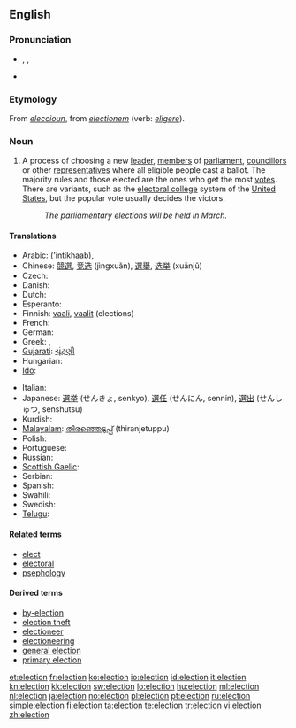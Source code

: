 {{wikipedia}}
{{also|élection}}
==English==

===Pronunciation===
* {{enPR|ĭ-lĕk'shən}}, {{IPA|/ɪˈlekʃ(ə)n/}}, {{SAMPA|/I"lekS(@)n/}}
* {{audio|En-us-election.ogg|Audio (US)}}

===Etymology===
From {{etyl|xno}} ''[[eleccioun]]'', from {{etyl|la}} ''[[electionem]]'' (verb: ''[[eligere]]'').

===Noun===
{{wikipedia}}
{{en-noun}}

# A process of choosing a new [[leader]], [[member]]s of [[parliament]], [[councillor]]s or other [[representative]]s where all eligible people cast a ballot.  The majority rules and those elected are the ones who get the most [[vote]]s.  There are variants, such as the [[electoral college]] system of the [[United States]], but the popular vote usually decides the victors.
#: ''The parliamentary elections will be held in March.''

====Translations====
{{trans-top|process of choosing a new leader or representatives}}
* Arabic: {{t-|ar|انتخاب|m|alt=إنْتِخاب}} ('intikhaab), {{t-|ar|انتخابات}}
* Chinese: [[競選]], [[竞选]] (jìngxuǎn), [[選舉]], [[选举]] (xuǎnjǔ)
* Czech: {{t+|cs|volba|f}}
* Danish: {{t-|da|valg|n}}
* Dutch: {{t+|nl|verkiezing|f}}
* Esperanto: {{t-|eo|elekto|xs=Esperanto}}
* Finnish: [[vaali]], [[vaalit]] (elections)
* French: {{t+|fr|élection|f}}
* German: {{t+|de|Wahl|f}}
* Greek: {{t+|el|εκλογή|f|tr=ekloγí}},  {{t|el|εκλογές|f|p|tr=ekloγés}}
* [[Gujarati]]: [[ચૂંટણી]]
* Hungarian: {{t+|hu|választás}}
* [[Ido]]: {{t+|io|elekto|xs=Ido}}
{{trans-mid}}
* Italian: {{t+|it|elezione|f}}
* Japanese: [[選挙]] (せんきょ, senkyo), [[選任]] (せんにん, sennin), [[選出]] (せんしゅつ, senshutsu)
* Kurdish: {{ku-Arab|[[هه‌ڵبژاردن]]}}
* [[Malayalam]]: [[തിരഞ്ഞെടുപ്പ്]] (thiranjetuppu)
* Polish: {{t+|pl|wybory|p}}
* Portuguese: {{t+|pt|eleição|f}}
* Russian: {{t+|ru|выборы|m|p|tr=výbory}}
* [[Scottish Gaelic]]: {{t|gd|taghadh|m|xs=Scottish Gaelic}}
* Serbian: {{t|sr|Izbori|p|tr=Izbori|sc=Cyrl}}
* Spanish: {{t|es|elección|f}}
* Swahili: {{t+|sw|uchaguzi|xs=Swahili}}
* Swedish: {{t+|sv|val|n}}
* [[Telugu]]: {{t|te|ఎన్నిక|tr=ennika}}
{{trans-bottom}}

====Related terms====
* [[elect]]
* [[electoral]]
* [[psephology]]

====Derived terms====
* [[by-election]]
* [[election theft]]
* [[electioneer]]
* [[electioneering]]
* [[general election]]
* [[primary election]]

[[et:election]]
[[fr:election]]
[[ko:election]]
[[io:election]]
[[id:election]]
[[it:election]]
[[kn:election]]
[[kk:election]]
[[sw:election]]
[[lo:election]]
[[hu:election]]
[[ml:election]]
[[nl:election]]
[[ja:election]]
[[no:election]]
[[pl:election]]
[[pt:election]]
[[ru:election]]
[[simple:election]]
[[fi:election]]
[[ta:election]]
[[te:election]]
[[tr:election]]
[[vi:election]]
[[zh:election]]